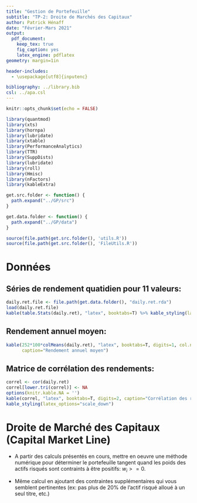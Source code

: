 ```yaml
---
title: "Gestion de Portefeuille"
subtitle: "TP-2: Droite de Marchés des Capitaux"
author: Patrick Hénaff
date: "Février-Mars 2021"
output: 
  pdf_document:
    keep_tex: true
    fig_caption: yes
    latex_engine: pdflatex
geometry: margin=1in

header-includes:
  - \usepackage[utf8]{inputenc}

bibliography: ../library.bib
csl: ../apa.csl
---
```


```r
knitr::opts_chunk$set(echo = FALSE)
```

```r
library(quantmod)
library(xts)
library(hornpa)
library(lubridate)
library(xtable)
library(PerformanceAnalytics)
library(TTR)
library(SuppDists)
library(lubridate)
library(roll)
library(Hmisc)
library(nFactors)
library(kableExtra)

get.src.folder <- function() {
  path.expand("../GP/src")
}

get.data.folder <- function() {
  path.expand("../GP/data")
}

source(file.path(get.src.folder(), 'utils.R'))
source(file.path(get.src.folder(), 'FileUtils.R'))
```

# Données

## Séries de rendement quatidien pour 11 valeurs:

```r
daily.ret.file <- file.path(get.data.folder(), "daily.ret.rda")
load(daily.ret.file)
kable(table.Stats(daily.ret), "latex", booktabs=T) %>% kable_styling(latex_options="scale_down")
```

## Rendement annuel moyen:

```r
kable(252*100*colMeans(daily.ret), "latex", booktabs=T, digits=1, col.names=c("Rendement (%)"), 
      caption="Rendement annuel moyen")
```

## Matrice de corrélation des rendements:

```r
correl <- cor(daily.ret)
correl[lower.tri(correl)] <- NA
options(knitr.kable.NA = '')
kable(correl, "latex", booktabs=T, digits=2, caption="Corrélation des rendements quotidiens") %>%
kable_styling(latex_options="scale_down")
```

# Droite de Marché des Capitaux (Capital Market Line)

+ A partir des calculs présentés en cours, mettre en oeuvre une méthode numérique
  pour déterminer le portefeuille tangent quand les poids des actifs risqués sont contraints à être positifs: $w_i >= 0$.

+ Même calcul en ajoutant des contraintes supplémentaires qui vous semblent pertinentes 
(ex: pas plus de 20\% de l'actif risqué alloué à un seul titre, etc.)




